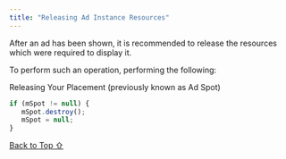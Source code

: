```yaml
---
title: "Releasing Ad Instance Resources"
---
```


After an ad has been shown, it is recommended to release the resources which were required to display it.

To perform such an operation, performing the following:

Releasing Your Placement (previously known as Ad Spot)

```javascript
if (mSpot != null) {
   mSpot.destroy();
   mSpot = null;
}
```

[Back to Top ⇧](#top)
